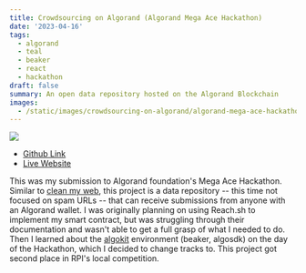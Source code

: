 ```yaml
---
title: Crowdsourcing on Algorand (Algorand Mega Ace Hackathon)
date: '2023-04-16'
tags: 
  - algorand
  - teal
  - beaker
  - react
  - hackathon 
draft: false
summary: An open data repository hosted on the Algorand Blockchain
images:
  - /static/images/crowdsourcing-on-algorand/algorand-mega-ace-hackathon.png
---
```

![](/static/images/crowdsourcing-on-algorand/algorand-mega-ace-hackathon.png)

- [Github Link](https://github.com/inwonakng/mega-ace-crowdsource-app)
- [Live Website](https://mega-ace-crowdsource-app.vercel.app/)

This was my submission to Algorand foundation's Mega Ace Hackathon.
Similar to [clean my web](/blog/clean-my-web), this project is a data repository -- this time not focused on spam URLs -- that can receive submissions from anyone with an Algorand wallet.
I was originally planning on using Reach.sh to implement my smart contract, but was struggling through their documentation and wasn't able to get a full grasp of what I needed to do.
Then I learned about the [algokit](https://github.com/algorandfoundation/algokit-cli) environment (beaker, algosdk) on the day of the Hackathon, which I decided to change tracks to.
This project got second place in RPI's local competition.
